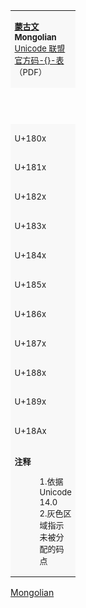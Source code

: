{| border="1" cellspacing="0" cellpadding="5" class="wikitable nounderlines" style="border-collapse:collapse;background:#FFFFFF;font-size:large;text-align:center"
| colspan="17" style="background:#F8F8F8;font-size:small" | '''[[蒙古文_(Unicode区段)|蒙古文]]'''<br />'''Mongolian'''{{ref label|U1800_as_of_Unicode_version|1}}{{ref label|U1800_grey|2}}<br />[http://www.unicode.org/charts/PDF/U1800.pdf Unicode 联盟官方码-{}-表]（PDF）
|- style="background:#F8F8F8;font-size:small"
| style="width:45pt" | &nbsp; || style="width:20pt"  | 0 || style="width:20pt"  | 1 || style="width:20pt"  | 2 || style="width:20pt"  | 3 || style="width:20pt"  | 4 || style="width:20pt"  | 5 || style="width:20pt"  | 6 || style="width:20pt"  | 7 || style="width:20pt"  | 8 || style="width:20pt"  | 9 || style="width:20pt"  | A || style="width:20pt"  | B || style="width:20pt"  | C || style="width:20pt"  | D || style="width:20pt"  | E || style="width:20pt"  | F
|-
| style="background:#F8F8F8;font-size:small" | U+180x
| title="U+1800: MONGOLIAN BIRGA" | {{MongolUnicode|valign=middle| &#x1800;}}
| title="U+1801: MONGOLIAN ELLIPSIS" | {{MongolUnicode|valign=middle| &#x1801;}}
| title="U+1802: MONGOLIAN COMMA" | {{MongolUnicode|valign=middle| &#x1802;}}
| title="U+1803: MONGOLIAN FULL STOP" | {{MongolUnicode|valign=middle| &#x1803;}}
| title="U+1804: MONGOLIAN COLON" | {{MongolUnicode|valign=middle| &#x1804;}}
| title="U+1805: MONGOLIAN FOUR DOTS" | {{MongolUnicode|valign=middle| &#x1805;}}
| title="U+1806: MONGOLIAN TODO SOFT HYPHEN" | {{MongolUnicode|valign=middle| &#x1806;}}
| title="U+1807: MONGOLIAN SIBE SYLLABLE BOUNDARY MARKER" | {{MongolUnicode|valign=middle| &#x1807;}}
| title="U+1808: MONGOLIAN MANCHU COMMA" | {{MongolUnicode|valign=middle| &#x1808;}}
| title="U+1809: MONGOLIAN MANCHU FULL STOP" | {{MongolUnicode|valign=middle| &#x1809;}}
| title="U+180A: MONGOLIAN NIRUGU" | {{MongolUnicode|valign=middle| &#x180A;}}
| title="U+180B: MONGOLIAN FREE VARIATION SELECTOR ONE (FVS1)" | {{border|{{resize|75%|FV{{Break}}{{spaces|1}}S1{{spaces|1}}}}|style=dashed|color=black|lh=1em}}
| title="U+180C: MONGOLIAN FREE VARIATION SELECTOR TWO (FVS2)" | {{border|{{resize|75%|FV{{Break}}{{spaces|1}}S2{{spaces|1}}}}|style=dashed|color=black|lh=1em}}
| title="U+180D: MONGOLIAN FREE VARIATION SELECTOR THREE (FVS3)" | {{border|{{resize|75%|FV{{Break}}{{spaces|1}}S3{{spaces|1}}}}|style=dashed|color=black|lh=1em}}
| title="U+180E: MONGOLIAN VOWEL SEPARATOR (MVS)" | {{border|{{resize|75%|{{spaces|1}}MV{{spaces|1}}{{Break}}S}}|style=dashed|color=black|lh=1em}}
| title="U+180F: MONGOLIAN FREE VARIATION SELECTOR FOUR (FVS4)" | {{border|{{resize|75%|FV{{Break}}{{spaces|1}}S4{{spaces|1}}}}|style=dashed|color=black|lh=1em}}
|-
| style="background:#F8F8F8;font-size:small" | U+181x
| title="U+1810: MONGOLIAN DIGIT ZERO" | {{MongolUnicode|valign=middle| &#x1810;}}
| title="U+1811: MONGOLIAN DIGIT ONE" | {{MongolUnicode|valign=middle| &#x1811;}}
| title="U+1812: MONGOLIAN DIGIT TWO" | {{MongolUnicode|valign=middle| &#x1812;}}
| title="U+1813: MONGOLIAN DIGIT THREE" | {{MongolUnicode|valign=middle| &#x1813;}}
| title="U+1814: MONGOLIAN DIGIT FOUR" | {{MongolUnicode|valign=middle| &#x1814;}}
| title="U+1815: MONGOLIAN DIGIT FIVE" | {{MongolUnicode|valign=middle| &#x1815;}}
| title="U+1816: MONGOLIAN DIGIT SIX" | {{MongolUnicode|valign=middle| &#x1816;}}
| title="U+1817: MONGOLIAN DIGIT SEVEN" | {{MongolUnicode|valign=middle| &#x1817;}}
| title="U+1818: MONGOLIAN DIGIT EIGHT" | {{MongolUnicode|valign=middle| &#x1818;}}
| title="U+1819: MONGOLIAN DIGIT NINE" | {{MongolUnicode|valign=middle| &#x1819;}}
| title="Reserved" style="background-color:#CCCCCC;" |  
| title="Reserved" style="background-color:#CCCCCC;" |  
| title="Reserved" style="background-color:#CCCCCC;" |  
| title="Reserved" style="background-color:#CCCCCC;" |  
| title="Reserved" style="background-color:#CCCCCC;" |  
| title="Reserved" style="background-color:#CCCCCC;" |  
|-
| style="background:#F8F8F8;font-size:small" | U+182x
| title="U+1820: MONGOLIAN LETTER A" | {{MongolUnicode|valign=middle| &#x1820;}}
| title="U+1821: MONGOLIAN LETTER E" | {{MongolUnicode|valign=middle| &#x1821;}}
| title="U+1822: MONGOLIAN LETTER I" | {{MongolUnicode|valign=middle| &#x1822;}}
| title="U+1823: MONGOLIAN LETTER O" | {{MongolUnicode|valign=middle| &#x1823;}}
| title="U+1824: MONGOLIAN LETTER U" | {{MongolUnicode|valign=middle| &#x1824;}}
| title="U+1825: MONGOLIAN LETTER OE" | {{MongolUnicode|valign=middle| &#x1825;}}
| title="U+1826: MONGOLIAN LETTER UE" | {{MongolUnicode|valign=middle| &#x1826;}}
| title="U+1827: MONGOLIAN LETTER EE" | {{MongolUnicode|valign=middle| &#x1827;}}
| title="U+1828: MONGOLIAN LETTER NA" | {{MongolUnicode|valign=middle| &#x1828;}}
| title="U+1829: MONGOLIAN LETTER ANG" | {{MongolUnicode|valign=middle| &#x1829;}}
| title="U+182A: MONGOLIAN LETTER BA" | {{MongolUnicode|valign=middle| &#x182A;}}
| title="U+182B: MONGOLIAN LETTER PA" | {{MongolUnicode|valign=middle| &#x182B;}}
| title="U+182C: MONGOLIAN LETTER QA" | {{MongolUnicode|valign=middle| &#x182C;}}
| title="U+182D: MONGOLIAN LETTER GA" | {{MongolUnicode|valign=middle| &#x182D;}}
| title="U+182E: MONGOLIAN LETTER MA" | {{MongolUnicode|valign=middle| &#x182E;}}
| title="U+182F: MONGOLIAN LETTER LA" | {{MongolUnicode|valign=middle| &#x182F;}}
|-
| style="background:#F8F8F8;font-size:small" | U+183x
| title="U+1830: MONGOLIAN LETTER SA" | {{MongolUnicode|valign=middle| &#x1830;}}
| title="U+1831: MONGOLIAN LETTER SHA" | {{MongolUnicode|valign=middle| &#x1831;}}
| title="U+1832: MONGOLIAN LETTER TA" | {{MongolUnicode|valign=middle| &#x1832;}}
| title="U+1833: MONGOLIAN LETTER DA" | {{MongolUnicode|valign=middle| &#x1833;}}
| title="U+1834: MONGOLIAN LETTER CHA" | {{MongolUnicode|valign=middle| &#x1834;}}
| title="U+1835: MONGOLIAN LETTER JA" | {{MongolUnicode|valign=middle| &#x1835;}}
| title="U+1836: MONGOLIAN LETTER YA" | {{MongolUnicode|valign=middle| &#x1836;}}
| title="U+1837: MONGOLIAN LETTER RA" | {{MongolUnicode|valign=middle| &#x1837;}}
| title="U+1838: MONGOLIAN LETTER WA" | {{MongolUnicode|valign=middle| &#x1838;}}
| title="U+1839: MONGOLIAN LETTER FA" | {{MongolUnicode|valign=middle| &#x1839;}}
| title="U+183A: MONGOLIAN LETTER KA" | {{MongolUnicode|valign=middle| &#x183A;}}
| title="U+183B: MONGOLIAN LETTER KHA" | {{MongolUnicode|valign=middle| &#x183B;}}
| title="U+183C: MONGOLIAN LETTER TSA" | {{MongolUnicode|valign=middle| &#x183C;}}
| title="U+183D: MONGOLIAN LETTER ZA" | {{MongolUnicode|valign=middle| &#x183D;}}
| title="U+183E: MONGOLIAN LETTER HAA" | {{MongolUnicode|valign=middle| &#x183E;}}
| title="U+183F: MONGOLIAN LETTER ZRA" | {{MongolUnicode|valign=middle| &#x183F;}}
|-
| style="background:#F8F8F8;font-size:small" | U+184x
| title="U+1840: MONGOLIAN LETTER LHA" | {{MongolUnicode|valign=middle| &#x1840;}}
| title="U+1841: MONGOLIAN LETTER ZHI" | {{MongolUnicode|valign=middle| &#x1841;}}
| title="U+1842: MONGOLIAN LETTER CHI" | {{MongolUnicode|valign=middle| &#x1842;}}
| title="U+1843: MONGOLIAN LETTER TODO LONG VOWEL SIGN" | {{MongolUnicode|valign=middle| &#x1843;}}
| title="U+1844: MONGOLIAN LETTER TODO E" | {{MongolUnicode|valign=middle| &#x1844;}}
| title="U+1845: MONGOLIAN LETTER TODO I" | {{MongolUnicode|valign=middle| &#x1845;}}
| title="U+1846: MONGOLIAN LETTER TODO O" | {{MongolUnicode|valign=middle| &#x1846;}}
| title="U+1847: MONGOLIAN LETTER TODO U" | {{MongolUnicode|valign=middle| &#x1847;}}
| title="U+1848: MONGOLIAN LETTER TODO OE" | {{MongolUnicode|valign=middle| &#x1848;}}
| title="U+1849: MONGOLIAN LETTER TODO UE" | {{MongolUnicode|valign=middle| &#x1849;}}
| title="U+184A: MONGOLIAN LETTER TODO ANG" | {{MongolUnicode|valign=middle| &#x184A;}}
| title="U+184B: MONGOLIAN LETTER TODO BA" | {{MongolUnicode|valign=middle| &#x184B;}}
| title="U+184C: MONGOLIAN LETTER TODO PA" | {{MongolUnicode|valign=middle| &#x184C;}}
| title="U+184D: MONGOLIAN LETTER TODO QA" | {{MongolUnicode|valign=middle| &#x184D;}}
| title="U+184E: MONGOLIAN LETTER TODO GA" | {{MongolUnicode|valign=middle| &#x184E;}}
| title="U+184F: MONGOLIAN LETTER TODO MA" | {{MongolUnicode|valign=middle| &#x184F;}}
|-
| style="background:#F8F8F8;font-size:small" | U+185x
| title="U+1850: MONGOLIAN LETTER TODO TA" | {{MongolUnicode|valign=middle| &#x1850;}}
| title="U+1851: MONGOLIAN LETTER TODO DA" | {{MongolUnicode|valign=middle| &#x1851;}}
| title="U+1852: MONGOLIAN LETTER TODO CHA" | {{MongolUnicode|valign=middle| &#x1852;}}
| title="U+1853: MONGOLIAN LETTER TODO JA" | {{MongolUnicode|valign=middle| &#x1853;}}
| title="U+1854: MONGOLIAN LETTER TODO TSA" | {{MongolUnicode|valign=middle| &#x1854;}}
| title="U+1855: MONGOLIAN LETTER TODO YA" | {{MongolUnicode|valign=middle| &#x1855;}}
| title="U+1856: MONGOLIAN LETTER TODO WA" | {{MongolUnicode|valign=middle| &#x1856;}}
| title="U+1857: MONGOLIAN LETTER TODO KA" | {{MongolUnicode|valign=middle| &#x1857;}}
| title="U+1858: MONGOLIAN LETTER TODO GAA" | {{MongolUnicode|valign=middle| &#x1858;}}
| title="U+1859: MONGOLIAN LETTER TODO HAA" | {{MongolUnicode|valign=middle| &#x1859;}}
| title="U+185A: MONGOLIAN LETTER TODO JIA" | {{MongolUnicode|valign=middle| &#x185A;}}
| title="U+185B: MONGOLIAN LETTER TODO NIA" | {{MongolUnicode|valign=middle| &#x185B;}}
| title="U+185C: MONGOLIAN LETTER TODO DZA" | {{MongolUnicode|valign=middle| &#x185C;}}
| title="U+185D: MONGOLIAN LETTER SIBE E" | {{MongolUnicode|valign=middle| &#x185D;}}
| title="U+185E: MONGOLIAN LETTER SIBE I" | {{MongolUnicode|valign=middle| &#x185E;}}
| title="U+185F: MONGOLIAN LETTER SIBE IY" | {{MongolUnicode|valign=middle| &#x185F;}}
|-
| style="background:#F8F8F8;font-size:small" | U+186x
| title="U+1860: MONGOLIAN LETTER SIBE UE" | {{MongolUnicode|valign=middle| &#x1860;}}
| title="U+1861: MONGOLIAN LETTER SIBE U" | {{MongolUnicode|valign=middle| &#x1861;}}
| title="U+1862: MONGOLIAN LETTER SIBE ANG" | {{MongolUnicode|valign=middle| &#x1862;}}
| title="U+1863: MONGOLIAN LETTER SIBE KA" | {{MongolUnicode|valign=middle| &#x1863;}}
| title="U+1864: MONGOLIAN LETTER SIBE GA" | {{MongolUnicode|valign=middle| &#x1864;}}
| title="U+1865: MONGOLIAN LETTER SIBE HA" | {{MongolUnicode|valign=middle| &#x1865;}}
| title="U+1866: MONGOLIAN LETTER SIBE PA" | {{MongolUnicode|valign=middle| &#x1866;}}
| title="U+1867: MONGOLIAN LETTER SIBE SHA" | {{MongolUnicode|valign=middle| &#x1867;}}
| title="U+1868: MONGOLIAN LETTER SIBE TA" | {{MongolUnicode|valign=middle| &#x1868;}}
| title="U+1869: MONGOLIAN LETTER SIBE DA" | {{MongolUnicode|valign=middle| &#x1869;}}
| title="U+186A: MONGOLIAN LETTER SIBE JA" | {{MongolUnicode|valign=middle| &#x186A;}}
| title="U+186B: MONGOLIAN LETTER SIBE FA" | {{MongolUnicode|valign=middle| &#x186B;}}
| title="U+186C: MONGOLIAN LETTER SIBE GAA" | {{MongolUnicode|valign=middle| &#x186C;}}
| title="U+186D: MONGOLIAN LETTER SIBE HAA" | {{MongolUnicode|valign=middle| &#x186D;}}
| title="U+186E: MONGOLIAN LETTER SIBE TSA" | {{MongolUnicode|valign=middle| &#x186E;}}
| title="U+186F: MONGOLIAN LETTER SIBE ZA" | {{MongolUnicode|valign=middle| &#x186F;}}
|-
| style="background:#F8F8F8;font-size:small" | U+187x
| title="U+1870: MONGOLIAN LETTER SIBE RAA" | {{MongolUnicode|valign=middle| &#x1870;}}
| title="U+1871: MONGOLIAN LETTER SIBE CHA" | {{MongolUnicode|valign=middle| &#x1871;}}
| title="U+1872: MONGOLIAN LETTER SIBE ZHA" | {{MongolUnicode|valign=middle| &#x1872;}}
| title="U+1873: MONGOLIAN LETTER MANCHU I" | {{MongolUnicode|valign=middle| &#x1873;}}
| title="U+1874: MONGOLIAN LETTER MANCHU KA" | {{MongolUnicode|valign=middle| &#x1874;}}
| title="U+1875: MONGOLIAN LETTER MANCHU RA" | {{MongolUnicode|valign=middle| &#x1875;}}
| title="U+1876: MONGOLIAN LETTER MANCHU FA" | {{MongolUnicode|valign=middle| &#x1876;}}
| title="U+1877: MONGOLIAN LETTER MANCHU ZHA" | {{MongolUnicode|valign=middle| &#x1877;}}
| title="U+1878: MONGOLIAN LETTER CHA WITH TWO DOTS" | {{MongolUnicode|valign=middle| &#x1878;}}
| title="Reserved" style="background-color:#CCCCCC;" |  
| title="Reserved" style="background-color:#CCCCCC;" |  
| title="Reserved" style="background-color:#CCCCCC;" |  
| title="Reserved" style="background-color:#CCCCCC;" |  
| title="Reserved" style="background-color:#CCCCCC;" |  
| title="Reserved" style="background-color:#CCCCCC;" |  
| title="Reserved" style="background-color:#CCCCCC;" |  
|-
| style="background:#F8F8F8;font-size:small" | U+188x
| title="U+1880: MONGOLIAN LETTER ALI GALI ANUSVARA ONE" | {{MongolUnicode|valign=middle| &#x1880;}}
| title="U+1881: MONGOLIAN LETTER ALI GALI VISARGA ONE" | {{MongolUnicode|valign=middle| &#x1881;}}
| title="U+1882: MONGOLIAN LETTER ALI GALI DAMARU" | {{MongolUnicode|valign=middle| &#x1882;}}
| title="U+1883: MONGOLIAN LETTER ALI GALI UBADAMA" | {{MongolUnicode|valign=middle| &#x1883;}}
| title="U+1884: MONGOLIAN LETTER ALI GALI INVERTED UBADAMA" | {{MongolUnicode|valign=middle| &#x1884;}}
| title="U+1885: MONGOLIAN LETTER ALI GALI BALUDA" | {{MongolUnicode|valign=middle| &#x1885;}}
| title="U+1886: MONGOLIAN LETTER ALI GALI THREE BALUDA" | {{MongolUnicode|valign=middle| &#x1886;}}
| title="U+1887: MONGOLIAN LETTER ALI GALI A" | {{MongolUnicode|valign=middle| &#x1887;}}
| title="U+1888: MONGOLIAN LETTER ALI GALI I" | {{MongolUnicode|valign=middle| &#x1888;}}
| title="U+1889: MONGOLIAN LETTER ALI GALI KA" | {{MongolUnicode|valign=middle| &#x1889;}}
| title="U+188A: MONGOLIAN LETTER ALI GALI NGA" | {{MongolUnicode|valign=middle| &#x188A;}}
| title="U+188B: MONGOLIAN LETTER ALI GALI CA" | {{MongolUnicode|valign=middle| &#x188B;}}
| title="U+188C: MONGOLIAN LETTER ALI GALI TTA" | {{MongolUnicode|valign=middle| &#x188C;}}
| title="U+188D: MONGOLIAN LETTER ALI GALI TTHA" | {{MongolUnicode|valign=middle| &#x188D;}}
| title="U+188E: MONGOLIAN LETTER ALI GALI DDA" | {{MongolUnicode|valign=middle| &#x188E;}}
| title="U+188F: MONGOLIAN LETTER ALI GALI NNA" | {{MongolUnicode|valign=middle| &#x188F;}}
|-
| style="background:#F8F8F8;font-size:small" | U+189x
| title="U+1890: MONGOLIAN LETTER ALI GALI TA" | {{MongolUnicode|valign=middle| &#x1890;}}
| title="U+1891: MONGOLIAN LETTER ALI GALI DA" | {{MongolUnicode|valign=middle| &#x1891;}}
| title="U+1892: MONGOLIAN LETTER ALI GALI PA" | {{MongolUnicode|valign=middle| &#x1892;}}
| title="U+1893: MONGOLIAN LETTER ALI GALI PHA" | {{MongolUnicode|valign=middle| &#x1893;}}
| title="U+1894: MONGOLIAN LETTER ALI GALI SSA" | {{MongolUnicode|valign=middle| &#x1894;}}
| title="U+1895: MONGOLIAN LETTER ALI GALI ZHA" | {{MongolUnicode|valign=middle| &#x1895;}}
| title="U+1896: MONGOLIAN LETTER ALI GALI ZA" | {{MongolUnicode|valign=middle| &#x1896;}}
| title="U+1897: MONGOLIAN LETTER ALI GALI AH" | {{MongolUnicode|valign=middle| &#x1897;}}
| title="U+1898: MONGOLIAN LETTER TODO ALI GALI TA" | {{MongolUnicode|valign=middle| &#x1898;}}
| title="U+1899: MONGOLIAN LETTER TODO ALI GALI ZHA" | {{MongolUnicode|valign=middle| &#x1899;}}
| title="U+189A: MONGOLIAN LETTER MANCHU ALI GALI GHA" | {{MongolUnicode|valign=middle| &#x189A;}}
| title="U+189B: MONGOLIAN LETTER MANCHU ALI GALI NGA" | {{MongolUnicode|valign=middle| &#x189B;}}
| title="U+189C: MONGOLIAN LETTER MANCHU ALI GALI CA" | {{MongolUnicode|valign=middle| &#x189C;}}
| title="U+189D: MONGOLIAN LETTER MANCHU ALI GALI JHA" | {{MongolUnicode|valign=middle| &#x189D;}}
| title="U+189E: MONGOLIAN LETTER MANCHU ALI GALI TTA" | {{MongolUnicode|valign=middle| &#x189E;}}
| title="U+189F: MONGOLIAN LETTER MANCHU ALI GALI DDHA" | {{MongolUnicode|valign=middle| &#x189F;}}
|-
| style="background:#F8F8F8;font-size:small" | U+18Ax
| title="U+18A0: MONGOLIAN LETTER MANCHU ALI GALI TA" | {{MongolUnicode|valign=middle| &#x18A0;}}
| title="U+18A1: MONGOLIAN LETTER MANCHU ALI GALI DHA" | {{MongolUnicode|valign=middle| &#x18A1;}}
| title="U+18A2: MONGOLIAN LETTER MANCHU ALI GALI SSA" | {{MongolUnicode|valign=middle| &#x18A2;}}
| title="U+18A3: MONGOLIAN LETTER MANCHU ALI GALI CYA" | {{MongolUnicode|valign=middle| &#x18A3;}}
| title="U+18A4: MONGOLIAN LETTER MANCHU ALI GALI ZHA" | {{MongolUnicode|valign=middle| &#x18A4;}}
| title="U+18A5: MONGOLIAN LETTER MANCHU ALI GALI ZA" | {{MongolUnicode|valign=middle| &#x18A5;}}
| title="U+18A6: MONGOLIAN LETTER ALI GALI HALF U" | {{MongolUnicode|valign=middle| &#x18A6;}}
| title="U+18A7: MONGOLIAN LETTER ALI GALI HALF YA" | {{MongolUnicode|valign=middle| &#x18A7;}}
| title="U+18A8: MONGOLIAN LETTER MANCHU ALI GALI BHA" | {{MongolUnicode|valign=middle| &#x18A8;}}
| title="U+18A9: MONGOLIAN LETTER ALI GALI DAGALGA" | {{MongolUnicode|valign=middle| &#x18A9;}}
| title="U+18AA: MONGOLIAN LETTER MANCHU ALI GALI LHA" | {{MongolUnicode|valign=middle| &#x18AA;}}
| title="Reserved" style="background-color:#CCCCCC;" |  
| title="Reserved" style="background-color:#CCCCCC;" |  
| title="Reserved" style="background-color:#CCCCCC;" |  
| title="Reserved" style="background-color:#CCCCCC;" |  
| title="Reserved" style="background-color:#CCCCCC;" |  
|-
| colspan="17" style="background:#F8F8F8;font-size:small;text-align:left" | '''注释'''
:1.{{note|U1800_as_of_Unicode_version}}依据 Unicode 14.0
:2.{{note|U1800_grey}}灰色区域指示未被分配的码点
|}<noinclude>
[[Category:Unicode模板|Mongolian]]
</noinclude>